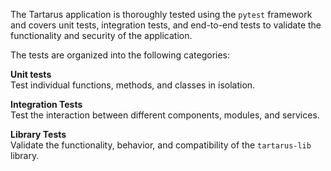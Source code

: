 The Tartarus application is thoroughly tested using the `pytest` framework and covers unit tests, integration tests, and end-to-end tests to validate the functionality and security of the application.

The tests are organized into the following categories:


<Icon icon = "vial-circle-check"/> **Unit tests** \
  Test individual functions, methods, and classes in isolation.


<Icon icon="merge" /> **Integration Tests**\
  Test the interaction between different components, modules, and services.

<Icon icon="book" /> **Library Tests**\
  Validate the functionality, behavior, and compatibility of the `tartarus-lib` library.


